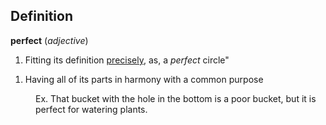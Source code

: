 ==Definition==

'''perfect''' (''adjective'')
# Fitting its definition [[precise]]ly, as, a ''perfect'' circle"

# Having all of its parts in harmony with a common purpose
:Ex. That bucket with the hole in the bottom is a poor bucket, but it is perfect for watering plants.